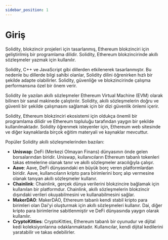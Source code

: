 ```yaml
---
sidebar_position: 1
---
```

# Giriş

Solidity, blokzincir projeleri için tasarlanmış, Ethereum blokzinciri için geliştirilmiş bir programlama dilidir. Solidity, Ethereum blokzincirinde akıllı sözleşmeler yazmak için kullanılır.

Solidity, C++ ve JavaScript gibi dillerden etkilenerek tasarlanmıştır. Bu nedenle bu dillerde bilgi sahibi olanlar, Solidity dilini öğrenirken hızlı bir şekilde adapte olabilirler. Solidity, güvenliğe ve blokzincirinde çalışma performansına özel bir önem verir.

Solidity ile yazılan akıllı sözleşmeler Ethereum Virtual Machine (EVM) olarak bilinen bir sanal makinede çalıştırılır. Solidity, akıllı sözleşmelerin doğru ve güvenli bir şekilde çalışmasını sağlamak için bir dizi güvenlik önlemi içerir.

Solidity, Ethereum blokzinciri ekosistemi için oldukça önemli bir programlama dilidir ve Ethereum topluluğu tarafından yaygın bir şekilde kullanılmaktadır. Solidity öğrenmek isteyenler için, Ethereum web sitesinde ve diğer kaynaklarda birçok eğitim materyali ve kaynaklar mevcuttur.

Popüler Solidity akıllı sözleşmelerinden bazıları:

- **Uniswap**: DeFi (Merkezi Olmayan Finans) dünyasının önde gelen borsalarından biridir. Uniswap, kullanıcıların Ethereum tabanlı tokenleri takas etmelerine olanak tanır ve akıllı sözleşmeler aracılığıyla çalışır.
- **Aave**: Aave, DeFi dünyasındaki en büyük borç veren platformlardan biridir. Aave, kullanıcıların kripto para birimlerini borç alıp vermesine olanak tanıyan akıllı sözleşmeler kullanır.
- **Chainlink**: Chainlink, gerçek dünya verilerini blokzincire bağlamak için kullanılan bir platformdur. Chainlink, akıllı sözleşmelerin blokzincir dışındaki verileri okuyabilmesini ve kullanabilmesini sağlar.
- **MakerDAO**: MakerDAO, Ethereum tabanlı kendi stabil kripto para birimleri olan Dai'yi oluşturmak için akıllı sözleşmeleri kullanır. Dai, diğer kripto para birimlerine sabitlenmiştir ve DeFi dünyasında yaygın olarak kullanılır.
- **CryptoKitties**: CryptoKitties, Ethereum tabanlı bir oyunudur ve dijital kedi koleksiyonlarına odaklanmaktadır. Kullanıcılar, kendi dijital kedilerini yaratabilir ve takas edebilirler.